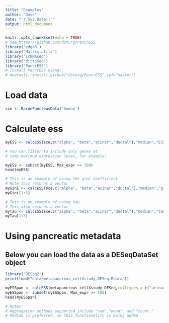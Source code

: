 ```yaml
---
title: "Examples"
author: "Dave"
date: "`r Sys.Date()`"
output: html_document
---
```


```r
knitr::opts_chunk$set(echo = TRUE)
# See https://github.com/dsturg/PancrESS
library('edgeR')
library('Matrix.utils')
library('scRNAseq')
library('dittoSeq')
library('PancrESS')
# Install PancrESS using:
# devtools::install_github("dsturg/PancrESS",ref="master")
```

# Load data

```r
sce <- BaronPancreasData('human')
```

# Calculate ess

```r
myESS <- calcESS(sce,c("alpha", "beta","acinar","ductal"),"median","ESSDetailed")

# You can filter to include only genes at
# some maximum expression level, for example:

myESS <- subset(myESS, Max_expr >= 100)
head(myESS)

# This is an example of using the gini coefficient
# Note this returns a vector
myGini <- calcESS(sce,c("alpha", "beta","acinar","ductal"),"median","gini")
myGini[1:3]

# This is an example of using tau
# This also returns a vector
myTau <- calcESS(sce,c("alpha", "beta","acinar","ductal"),"median","tau")
myTau[1:3]


```

# Using pancreatic metadata
## Below you can load the data as a DESeqDataSet object

```r
library('DESeq2')
print(load("data/metapancreas_cellXstudy_DESeq.Rdata"))

myESSpan <- calcESS(metapancreas_cellXstudy_DESeq,celltypes = c("acinar","alpha","beta","delta","ductal"),aggmethod="sum",specmethod="ESSDetailed")
myESSpan <- subset(myESSpan, Max_expr >= 100)
head(myESSpan)

# Notes:
# Aggregation methods supported include "sum","mean", and "count."
# Median is preferred, so this functionality is being added

```

